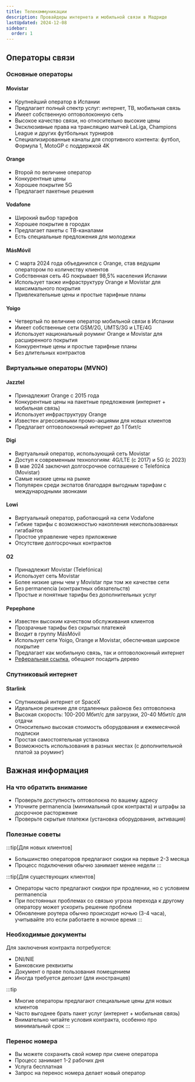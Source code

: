 ```yaml
---
title: Телекоммуникации
description: Провайдеры интернета и мобильной связи в Мадриде
lastUpdated: 2024-12-08
sidebar:
  order: 1
---
```



## Операторы связи

### Основные операторы

#### Movistar
- Крупнейший оператор в Испании
- Предлагает полный спектр услуг: интернет, ТВ, мобильная связь
- Имеет собственную оптоволоконную сеть
- Высокое качество связи, но относительно высокие цены
- Эксклюзивные права на трансляцию матчей LaLiga, Champions League и других футбольных турниров
- Специализированные каналы для спортивного контента: футбол, Формула 1, MotoGP с поддержкой 4K
<LinkCard title="Movistar" description="Интернет, ТВ и мобильная связь" href="https://www.movistar.es/" />

#### Orange
- Второй по величине оператор
- Конкурентные цены
- Хорошее покрытие 5G
- Предлагает пакетные решения
<LinkCard title="Orange" description="Интернет и мобильная связь" href="https://www.orange.es/" />

#### Vodafone
- Широкий выбор тарифов
- Хорошее покрытие в городах
- Предлагает пакеты с ТВ-каналами
- Есть специальные предложения для молодежи
<LinkCard title="Vodafone" description="Интернет и мобильная связь" href="https://www.vodafone.es/" />

#### MásMóvil
- С марта 2024 года объединился с Orange, став ведущим оператором по количеству клиентов
- Собственная сеть 4G покрывает 98,5% населения Испании
- Использует также инфраструктуру Orange и Movistar для максимального покрытия
- Привлекательные цены и простые тарифные планы
<LinkCard title="MásMóvil" description="Интернет и мобильная связь" href="https://www.masmovil.es/" />

#### Yoigo
- Четвертый по величине оператор мобильной связи в Испании
- Имеет собственные сети GSM/2G, UMTS/3G и LTE/4G
- Использует национальный роуминг Orange и Movistar для расширенного покрытия
- Конкурентные цены и простые тарифные планы
- Без длительных контрактов
<LinkCard title="Yoigo" description="Интернет и мобильная связь" href="https://www.yoigo.com/" />

### Виртуальные операторы (MVNO)

#### Jazztel
- Принадлежит Orange с 2015 года
- Конкурентные цены на пакетные предложения (интернет + мобильная связь)
- Использует инфраструктуру Orange
- Известен агрессивными промо-акциями для новых клиентов
- Предлагает оптоволоконный интернет до 1 Гбит/с
<LinkCard title="Jazztel" description="Интернет и мобильная связь" href="https://www.jazztel.com/" />

#### Digi
- Виртуальный оператор, использующий сеть Movistar
- Доступ к современным технологиям: 4G/LTE (с 2017) и 5G (с 2023)
- В мае 2024 заключил долгосрочное соглашение с Telefónica (Movistar)
- Самые низкие цены на рынке
- Популярен среди экспатов благодаря выгодным тарифам с международными звонками
<LinkCard title="Digi" description="Интернет и мобильная связь" href="https://www.digimobil.es/" />

#### Lowi
- Виртуальный оператор, работающий на сети Vodafone
- Гибкие тарифы с возможностью накопления неиспользованных гигабайтов
- Простое управление через приложение
- Отсутствие долгосрочных контрактов
<LinkCard title="Lowi" description="Мобильная связь и интернет" href="https://www.lowi.es/" />

#### O2
- Принадлежит Movistar (Telefónica)
- Использует сеть Movistar
- Более низкие цены чем у Movistar при том же качестве сети
- Без permanencia (контрактных обязательств)
- Простые и понятные тарифы без дополнительных услуг
<LinkCard title="O2" description="Интернет и мобильная связь" href="https://o2online.es/" />

#### Pepephone
- Известен высоким качеством обслуживания клиентов
- Прозрачные тарифы без скрытых платежей
- Входит в группу MásMóvil
- Использует сети Yoigo, Orange и Movistar, обеспечивая широкое покрытие
- Предлагает как мобильную связь, так и оптоволоконный интернет
- [Реферальная ссылка](https://ppph.es/bosquepepe?mgm=T3MBQYNX), обещают посадить дерево
<LinkCard title="Pepephone" description="Интернет и мобильная связь" href="https://www.pepephone.com/" />

### Спутниковый интернет

#### Starlink
- Спутниковый интернет от SpaceX
- Идеальное решение для отдаленных районов без оптоволокна
- Высокая скорость: 100-200 Мбит/с для загрузки, 20-40 Мбит/с для отдачи
- Относительно высокая стоимость оборудования и ежемесячной подписки
- Простая самостоятельная установка
- Возможность использования в разных местах (с дополнительной платой за роуминг)
<LinkCard title="Starlink" description="Спутниковый интернет" href="https://www.starlink.com/es" />


## Важная информация

### На что обратить внимание

- Проверьте доступность оптоволокна по вашему адресу
- Уточните permanencia (минимальный срок контракта) и штрафы за досрочное расторжение
- Проверьте скрытые платежи (установка оборудования, активация)

### Полезные советы

:::tip[Для новых клиентов]
- Большинство операторов предлагают скидки на первые 2-3 месяца
- Процесс подключения обычно занимает менее недели
:::

:::tip[Для существующих клиентов]
- Операторы часто предлагают скидки при продлении, но с условием permanencia
- При постоянных проблемах со связью угроза перехода к другому оператору может ускорить решение проблем
- Обновление роутера обычно происходит ночью (3-4 часа), учитывайте это если работаете в ночное время
:::

### Необходимые документы

Для заключения контракта потребуются:
- DNI/NIE
- Банковские реквизиты
- Документ о праве пользования помещением
- Иногда требуется депозит (для иностранцев)

:::tip
- Многие операторы предлагают специальные цены для новых клиентов
- Часто выгоднее брать пакет услуг (интернет + мобильная связь)
- Внимательно читайте условия контракта, особенно про минимальный срок
:::

### Перенос номера

- Вы можете сохранить свой номер при смене оператора
- Процесс занимает 1-2 рабочих дня
- Услуга бесплатная
- Запрос на перенос номера делает новый оператор
